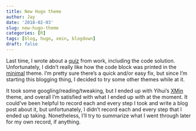 ```yaml
---
title: New Hugo theme
author: Jay
date: '2018-02-03'
slug: new-hugo-theme
categories: [R]
tags: [blog, hugo, xmin, blogdown]
draft: false
---
```


Last time, I wrote about a [quiz](https://joongsup.rbind.io/post/2018/02/01/quiz-from-work/) from work, including the code solution. Unfortunately, I didn't really like how the code block was printed in the [minimal](https://themes.gohugo.io/minimal/) theme. I'm pretty sure there's a quick and/or easy fix, but since I'm starting this blogging thing, I decided to try some other themes while at it. 

It took some googling/reading/tweaking, but I ended up with Yihui's [XMin](https://github.com/yihui/hugo-xmin) theme, and overall I'm satisfied with what I ended up with at the moment. It could've been helpful to record each and every step I took and write a blog post about it, but unfortunately, I didn't record each and every step that I ended up taking. Nonetheless, I'll try to summarize what I went through later for my own record, if anything. 



